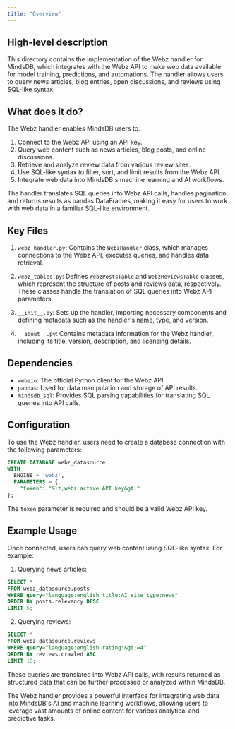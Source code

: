 ```yaml
---
title: "Overview"
---
```


## High-level description
This directory contains the implementation of the Webz handler for MindsDB, which integrates with the Webz API to make web data available for model training, predictions, and automations. The handler allows users to query news articles, blog entries, open discussions, and reviews using SQL-like syntax.

## What does it do?
The Webz handler enables MindsDB users to:
1. Connect to the Webz API using an API key.
2. Query web content such as news articles, blog posts, and online discussions.
3. Retrieve and analyze review data from various review sites.
4. Use SQL-like syntax to filter, sort, and limit results from the Webz API.
5. Integrate web data into MindsDB's machine learning and AI workflows.

The handler translates SQL queries into Webz API calls, handles pagination, and returns results as pandas DataFrames, making it easy for users to work with web data in a familiar SQL-like environment.

## Key Files
1. `webz_handler.py`: Contains the `WebzHandler` class, which manages connections to the Webz API, executes queries, and handles data retrieval.

2. `webz_tables.py`: Defines `WebzPostsTable` and `WebzReviewsTable` classes, which represent the structure of posts and reviews data, respectively. These classes handle the translation of SQL queries into Webz API parameters.

3. `__init__.py`: Sets up the handler, importing necessary components and defining metadata such as the handler's name, type, and version.

4. `__about__.py`: Contains metadata information for the Webz handler, including its title, version, description, and licensing details.

## Dependencies
- `webzio`: The official Python client for the Webz API.
- `pandas`: Used for data manipulation and storage of API results.
- `mindsdb_sql`: Provides SQL parsing capabilities for translating SQL queries into API calls.

## Configuration
To use the Webz handler, users need to create a database connection with the following parameters:

```sql
CREATE DATABASE webz_datasource
WITH
  ENGINE = 'webz',
  PARAMETERS = {
    "token": "&lt;webz active API key&gt;"
};
```

The `token` parameter is required and should be a valid Webz API key.

## Example Usage
Once connected, users can query web content using SQL-like syntax. For example:

1. Querying news articles:
```sql
SELECT *
FROM webz_datasource.posts
WHERE query="language:english title:AI site_type:news"
ORDER BY posts.relevancy DESC
LIMIT 5;
```

2. Querying reviews:
```sql
SELECT *
FROM webz_datasource.reviews
WHERE query="language:english rating:&gt;=4"
ORDER BY reviews.crawled ASC
LIMIT 10;
```

These queries are translated into Webz API calls, with results returned as structured data that can be further processed or analyzed within MindsDB.

The Webz handler provides a powerful interface for integrating web data into MindsDB's AI and machine learning workflows, allowing users to leverage vast amounts of online content for various analytical and predictive tasks.